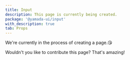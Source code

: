 ```yaml
---
title: Input
description: This page is currently being created.
package: '@yamada-ui/input'
with_description: true
tab: Props
---
```


We're currently in the process of creating a page.😘

Wouldn't you like to contribute this page? That's amazing!
